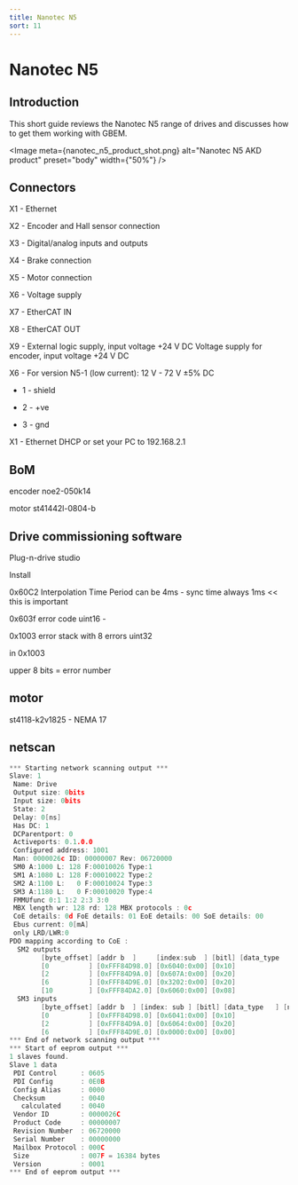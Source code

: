```yaml
---
title: Nanotec N5
sort: 11
---
```



# Nanotec N5

## Introduction

This short guide reviews the Nanotec N5 range of drives and discusses how to get them working with GBEM.




<Image meta={nanotec_n5_product_shot.png} alt="Nanotec N5 AKD product" preset="body" width={"50%"} />



## Connectors

X1 - Ethernet

X2 - Encoder and Hall sensor connection

X3 - Digital/analog inputs and outputs

X4 - Brake connection

X5 - Motor connection

X6 - Voltage supply

X7 - EtherCAT IN

X8 - EtherCAT OUT

X9 - External logic supply, input voltage +24 V DC Voltage supply for encoder, input voltage +24 V DC





X6 - For version N5-1 (low current): 12 V - 72 V ±5% DC

* 1 -  shield

* 2 - +ve

* 3 - gnd



X1 - Ethernet DHCP or set your PC to 192.168.2.1

## BoM

encoder noe2-050k14

motor st41442l-0804-b

## Drive commissioning software

Plug-n-drive studio

Install



0x60C2 Interpolation Time Period can be 4ms - sync time always 1ms &lt;&lt; this is important



0x603f error code uint16 -

0x1003 error stack with 8 errors uint32

in 0x1003

upper 8 bits = error number







## motor

st4118-k2v1825 - NEMA 17



## netscan

````c
*** Starting network scanning output ***
Slave: 1
 Name: Drive
 Output size: 0bits
 Input size: 0bits
 State: 2
 Delay: 0[ns]
 Has DC: 1
 DCParentport: 0
 Activeports: 0.1.0.0
 Configured address: 1001
 Man: 0000026c ID: 00000007 Rev: 06720000
 SM0 A:1000 L: 128 F:00010026 Type:1
 SM1 A:1080 L: 128 F:00010022 Type:2
 SM2 A:1100 L:   0 F:00010024 Type:3
 SM3 A:1180 L:   0 F:00010020 Type:4
 FMMUfunc 0:1 1:2 2:3 3:0
 MBX length wr: 128 rd: 128 MBX protocols : 0c
 CoE details: 0d FoE details: 01 EoE details: 00 SoE details: 00
 Ebus current: 0[mA]
 only LRD/LWR:0
PDO mapping according to CoE :
  SM2 outputs
        [byte_offset] [addr b  ] 	 [index:sub  ] [bitl] [data_type   ] [name                                    ]
        [0          ] [0xFFF84D98.0] [0x6040:0x00] [0x10]
        [2          ] [0xFFF84D9A.0] [0x607A:0x00] [0x20]
        [6          ] [0xFFF84D9E.0] [0x3202:0x00] [0x20]
        [10         ] [0xFFF84DA2.0] [0x6060:0x00] [0x08]
  SM3 inputs
        [byte_offset] [addr b  ] [index: sub ] [bitl] [data_type   ] [name                                    ]
        [0          ] [0xFFF84D98.0] [0x6041:0x00] [0x10]
        [2          ] [0xFFF84D9A.0] [0x6064:0x00] [0x20]
        [6          ] [0xFFF84D9E.0] [0x0000:0x00] [0x00]
*** End of network scanning output ***
*** Start of eeprom output ***
1 slaves found.
Slave 1 data
 PDI Control      : 0605
 PDI Config       : 0E0B
 Config Alias     : 0000
 Checksum         : 0040
   calculated     : 0040
 Vendor ID        : 0000026C
 Product Code     : 00000007
 Revision Number  : 06720000
 Serial Number    : 00000000
 Mailbox Protocol : 000C
 Size             : 007F = 16384 bytes
 Version          : 0001
*** End of eeprom output ***
````

